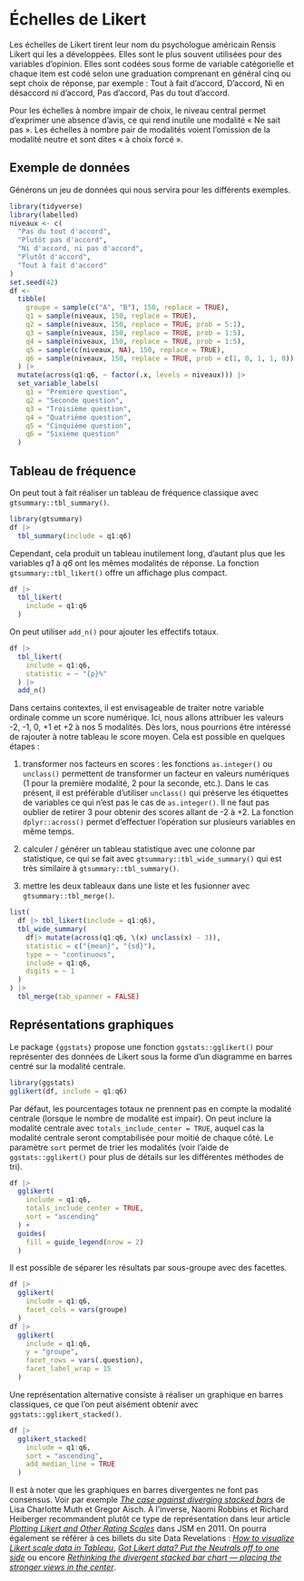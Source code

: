 # Échelles de Likert {#sec-likert}

Les échelles de Likert tirent leur nom du psychologue américain Rensis Likert qui les a développées. Elles sont le plus souvent utilisées pour des variables d'opinion. Elles sont codées sous forme de variable catégorielle et chaque item est codé selon une graduation comprenant en général cinq ou sept choix de réponse, par exemple : Tout à fait d'accord, D'accord, Ni en désaccord ni d'accord, Pas d'accord, Pas du tout d'accord.

Pour les échelles à nombre impair de choix, le niveau central permet d'exprimer une absence d'avis, ce qui rend inutile une modalité « Ne sait pas ». Les échelles à nombre pair de modalités voient l'omission de la modalité neutre et sont dites « à choix forcé ».

## Exemple de données

Générons un jeu de données qui nous servira pour les différents exemples.

```r
library(tidyverse)
library(labelled)
niveaux <- c(
  "Pas du tout d'accord",
  "Plutôt pas d'accord",
  "Ni d'accord, ni pas d'accord",
  "Plutôt d'accord",
  "Tout à fait d'accord"
)
set.seed(42)
df <-
  tibble(
    groupe = sample(c("A", "B"), 150, replace = TRUE),
    q1 = sample(niveaux, 150, replace = TRUE),
    q2 = sample(niveaux, 150, replace = TRUE, prob = 5:1),
    q3 = sample(niveaux, 150, replace = TRUE, prob = 1:5),
    q4 = sample(niveaux, 150, replace = TRUE, prob = 1:5),
    q5 = sample(c(niveaux, NA), 150, replace = TRUE),
    q6 = sample(niveaux, 150, replace = TRUE, prob = c(1, 0, 1, 1, 0))
  ) |> 
  mutate(across(q1:q6, ~ factor(.x, levels = niveaux))) |> 
  set_variable_labels(
    q1 = "Première question",
    q2 = "Seconde question",
    q3 = "Troisième question",
    q4 = "Quatrième question",
    q5 = "Cinquième question",
    q6 = "Sixième question"
  )
```

## Tableau de fréquence

On peut tout à fait réaliser un tableau de fréquence classique avec `gtsummary::tbl_summary()`.

```r
library(gtsummary)
df |> 
  tbl_summary(include = q1:q6)
```

Cependant, cela produit un tableau inutilement long, d'autant plus que les variables *q1* à *q6* ont les mêmes modalités de réponse. La fonction `gtsummary::tbl_likert()` offre un affichage plus compact.

```r
df |> 
  tbl_likert(
    include = q1:q6
  )
```

On peut utiliser `add_n()` pour ajouter les effectifs totaux.

```r
df |> 
  tbl_likert(
    include = q1:q6,
    statistic = ~ "{p}%"
  ) |> 
  add_n()
```

::: callout-tip
Dans certains contextes, il est envisageable de traiter notre variable ordinale comme un score numérique. Ici, nous allons attribuer les valeurs -2, -1, 0, +1 et +2 à nos 5 modalités. Dès lors, nous pourrions être intéressé de rajouter à notre tableau le score moyen. Cela est possible en quelques étapes :

1.  transformer nos facteurs en scores : les fonctions `as.integer()` ou `unclass()` permettent de transformer un facteur en valeurs numériques (1 pour la première modalité, 2 pour la seconde, etc.). Dans le cas présent, il est préférable d'utiliser `unclass()` qui préserve les étiquettes de variables ce qui n'est pas le cas de `as.integer()`. Il ne faut pas oublier de retirer 3 pour obtenir des scores allant de -2 à +2. La fonction `dplyr::across()` permet d'effectuer l'opération sur plusieurs variables en même temps.

2.  calculer / générer un tableau statistique avec une colonne par statistique, ce qui se fait avec `gtsummary::tbl_wide_summary()` qui est très similaire à `gtsummary::tbl_summary()`.

3.  mettre les deux tableaux dans une liste et les fusionner avec `gtsummary::tbl_merge()`.

```r
list(
  df |> tbl_likert(include = q1:q6),
  tbl_wide_summary(
    df|> mutate(across(q1:q6, \(x) unclass(x) - 3)),
    statistic = c("{mean}", "{sd}"),
    type = ~ "continuous",
    include = q1:q6,
    digits = ~ 1
  )
) |>
  tbl_merge(tab_spanner = FALSE)
```
:::

## Représentations graphiques

Le package `{ggstats}` propose une fonction `ggstats::gglikert()` pour représenter des données de Likert sous la forme d'un diagramme en barres centré sur la modalité centrale.

```r
library(ggstats)
gglikert(df, include = q1:q6)
```

Par défaut, les pourcentages totaux ne prennent pas en compte la modalité centrale (lorsque le nombre de modalité est impair). On peut inclure la modalité centrale avec `totals_include_center = TRUE`, auquel cas la modalité centrale seront comptabilisée pour moitié de chaque côté. Le paramètre `sort` permet de trier les modalités (voir l'aide de `ggstats::gglikert()` pour plus de détails sur les différentes méthodes de tri).

```r
df |> 
  gglikert(
    include = q1:q6,
    totals_include_center = TRUE,
    sort = "ascending"
  ) +
  guides(
    fill = guide_legend(nrow = 2)
  )
```

Il est possible de séparer les résultats par sous-groupe avec des facettes.

```r
df |> 
  gglikert(
    include = q1:q6,
    facet_cols = vars(groupe)
  )
df |> 
  gglikert(
    include = q1:q6,
    y = "groupe",
    facet_rows = vars(.question),
    facet_label_wrap = 15
  )
```

Une représentation alternative consiste à réaliser un graphique en barres classiques, ce que l'on peut aisément obtenir avec `ggstats::gglikert_stacked()`.

```r
df |>
  gglikert_stacked(
    include = q1:q6,
    sort = "ascending",
    add_median_line = TRUE
  )
```

Il est à noter que les graphiques en barres divergentes ne font pas consensus. Voir par exemple [*The case against diverging stacked bars*](https://blog.datawrapper.de/divergingbars/) de Lisa Charlotte Muth et Gregor Aisch. À l'inverse, Naomi Robbins et Richard Heiberger recommandent plutôt ce type de représentation dans leur article [*Plotting Likert and Other Rating Scales*](http://www.asasrms.org/Proceedings/y2011/Files/300784_64164.pdf) dans JSM en 2011. On pourra également se référer à ces billets du site Data Revelations : [*How to visualize Likert scale data in Tableau*](https://www.datarevelations.com/howto-likert/), [*Got Likert data? Put the Neutrals off to one side*](https://www.datarevelations.com/got-likert-data-neutrals/) ou encore [*Rethinking the divergent stacked bar chart — placing the stronger views in the center*](https://www.datarevelations.com/rethinkingdivergent/).
